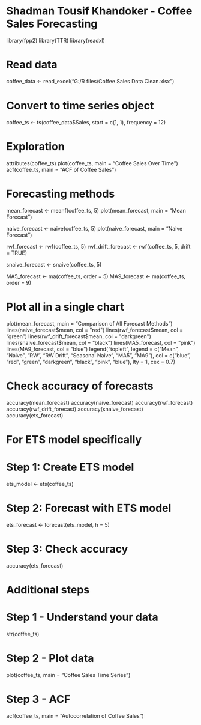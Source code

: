 # Shadman Tousif Khandoker - Coffee Sales Forecasting


library(fpp2)
library(TTR)
library(readxl)

# Read data
coffee_data <- read_excel("G:/R files/Coffee Sales Data Clean.xlsx")

# Convert to time series object
coffee_ts <- ts(coffee_data$Sales, start = c(1, 1), frequency = 12)

# Exploration
attributes(coffee_ts)
plot(coffee_ts, main = "Coffee Sales Over Time")
acf(coffee_ts, main = "ACF of Coffee Sales")

# Forecasting methods
mean_forecast <- meanf(coffee_ts, 5)
plot(mean_forecast, main = "Mean Forecast")

naive_forecast <- naive(coffee_ts, 5)
plot(naive_forecast, main = "Naive Forecast")

rwf_forecast <- rwf(coffee_ts, 5)
rwf_drift_forecast <- rwf(coffee_ts, 5, drift = TRUE)

snaive_forecast <- snaive(coffee_ts, 5)

MA5_forecast <- ma(coffee_ts, order = 5)
MA9_forecast <- ma(coffee_ts, order = 9)

# Plot all in a single chart
plot(mean_forecast, main = "Comparison of All Forecast Methods")
lines(naive_forecast$mean, col = "red")
lines(rwf_forecast$mean, col = "green")
lines(rwf_drift_forecast$mean, col = "darkgreen")
lines(snaive_forecast$mean, col = "black")
lines(MA5_forecast, col = "pink")
lines(MA9_forecast, col = "blue")
legend("topleft", 
       legend = c("Mean", "Naive", "RW", "RW Drift", "Seasonal Naive", "MA5", "MA9"),
       col = c("blue", "red", "green", "darkgreen", "black", "pink", "blue"),
       lty = 1, cex = 0.7)


# Check accuracy of forecasts
accuracy(mean_forecast)
accuracy(naive_forecast)
accuracy(rwf_forecast)
accuracy(rwf_drift_forecast)
accuracy(snaive_forecast)
accuracy(ets_forecast)

# For ETS model specifically
# Step 1: Create ETS model
ets_model <- ets(coffee_ts)

# Step 2: Forecast with ETS model
ets_forecast <- forecast(ets_model, h = 5)

# Step 3: Check accuracy
accuracy(ets_forecast)

# Additional steps

# Step 1 - Understand your data
str(coffee_ts)

# Step 2 - Plot data
plot(coffee_ts, main = "Coffee Sales Time Series")

# Step 3 - ACF
acf(coffee_ts, main = "Autocorrelation of Coffee Sales")

